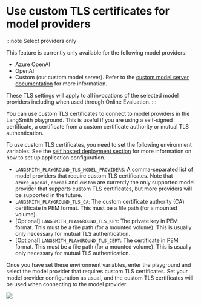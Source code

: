 # Use custom TLS certificates for model providers

:::note Select providers only

This feature is currently only available for the following model providers:

- Azure OpenAI
- OpenAI
- Custom (our custom model server). Refer to the [custom model server documentation](/prompt_engineering/how_to_guides/custom_endpoint) for more information.

These TLS settings will apply to all invocations of the selected model providers including when used through Online Evaluation.
:::

You can use custom TLS certificates to connect to model providers in the LangSmith playground. This is useful if you are using a self-signed certificate, a certificate from a custom certificate authority or mutual TLS authentication.

To use custom TLS certificates, you need to set the following environment variables. See the [self hosted deployment section](/self_hosting) for more information on how to set up application configuration.

- `LANGSMITH_PLAYGROUND_TLS_MODEL_PROVIDERS`: A comma-separated list of model providers that require custom TLS certificates. Note that `azure_openai`, `openai` and `custom` are currently the only supported model provider that supports custom TLS certificates, but more providers will be supported in the future.
- `LANGSMITH_PLAYGROUND_TLS_CA`: The custom certificate authority (CA) certificate in PEM format. This must be a file path (for a mounted volume).
- [Optional] `LANGSMITH_PLAYGROUND_TLS_KEY`: The private key in PEM format. This must be a file path (for a mounted volume). This is usually only necessary for mutual TLS authentication.
- [Optional] `LANGSMITH_PLAYGROUND_TLS_CERT`: The certificate in PEM format. This must be a file path (for a mounted volume). This is usually only necessary for mutual TLS authentication.

Once you have set these environment variables, enter the playground and select the model provider that requires custom TLS certificates.
Set your model provider configuration as usual, and the custom TLS certificates will be used when connecting to the model provider.

![](./static/azure_playground.png)
